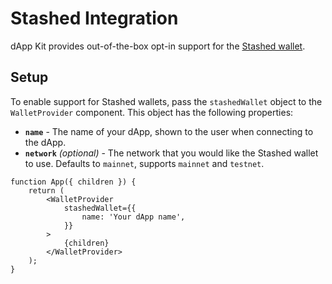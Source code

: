 # Stashed Integration

dApp Kit provides out-of-the-box opt-in support for the [Stashed wallet](../zksend/dapp.mdx).

## Setup

To enable support for Stashed wallets, pass the `stashedWallet` object to the `WalletProvider`
component. This object has the following properties:

-   **`name`** - The name of your dApp, shown to the user when connecting to the dApp.
-   **`network`** _(optional)_ - The network that you would like the Stashed wallet to use. Defaults
    to `mainnet`, supports `mainnet` and `testnet`.

```tsx
function App({ children }) {
    return (
        <WalletProvider
            stashedWallet={{
                name: 'Your dApp name',
            }}
        >
            {children}
        </WalletProvider>
    );
}
```
